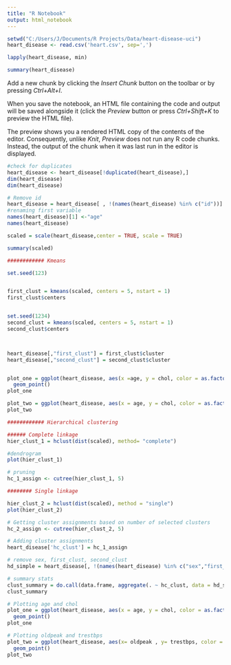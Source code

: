 ---
title: "R Notebook"
output: html_notebook
---

```{r}

setwd("C:/Users/J/Documents/R Projects/Data/heart-disease-uci")
heart_disease <- read.csv('heart.csv', sep=',')

lapply(heart_disease, min)

summary(heart_disease)
```

Add a new chunk by clicking the *Insert Chunk* button on the toolbar or by pressing *Ctrl+Alt+I*.

When you save the notebook, an HTML file containing the code and output will be saved alongside it (click the *Preview* button or press *Ctrl+Shift+K* to preview the HTML file).

The preview shows you a rendered HTML copy of the contents of the editor. Consequently, unlike *Knit*, *Preview* does not run any R code chunks. Instead, the output of the chunk when it was last run in the editor is displayed.
```{r}
#check for duplicates
heart_disease <- heart_disease[!duplicated(heart_disease),]
dim(heart_disease)
dim(heart_disease)

# Remove id
heart_disease = heart_disease[ , !(names(heart_disease) %in% c("id"))]
#renaming first variable
names(heart_disease)[1] <-"age"
names(heart_disease)  

scaled = scale(heart_disease,center = TRUE, scale = TRUE)

summary(scaled)
```

```{r}
############ Kmeans

set.seed(123)


first_clust = kmeans(scaled, centers = 5, nstart = 1)
first_clust$centers


set.seed(1234)
second_clust = kmeans(scaled, centers = 5, nstart = 1)
second_clust$centers



heart_disease[,"first_clust"] = first_clust$cluster
heart_disease[,"second_clust"] = second_clust$cluster


plot_one = ggplot(heart_disease, aes(x =age, y = chol, color = as.factor(first_clust))) + 
  geom_point()
plot_one 

plot_two = ggplot(heart_disease, aes(x = age, y = chol, color = as.factor(second_clust))) +  geom_point()
plot_two

```

```{r}

############ Hierarchical clustering

###### Complete linkage
hier_clust_1 = hclust(dist(scaled), method= "complete")

#dendrogram
plot(hier_clust_1)

# pruning
hc_1_assign <- cutree(hier_clust_1, 5)

######## Single linkage

hier_clust_2 = hclust(dist(scaled), method = "single")
plot(hier_clust_2)

# Getting cluster assignments based on number of selected clusters
hc_2_assign <- cutree(hier_clust_2, 5)

# Adding cluster assignments
heart_disease['hc_clust'] = hc_1_assign

# remove sex, first_clust, second_clust
hd_simple = heart_disease[, !(names(heart_disease) %in% c("sex","first_clust","second_clust"))]

# summary stats
clust_summary = do.call(data.frame, aggregate(. ~ hc_clust, data = hd_simple, function(x) c(avg = mean(x), sd = sd(x))))
clust_summary
```
```{r}
# Plotting age and chol
plot_one = ggplot(heart_disease, aes(x = age, y = chol, color = as.factor(hc_clust))) + 
  geom_point()
plot_one 

# Plotting oldpeak and trestbps
plot_two = ggplot(heart_disease, aes(x= oldpeak , y= trestbps, color = as.factor(hc_clust))) + 
  geom_point()
plot_two

```

